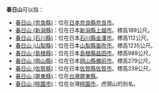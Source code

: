 '''春日山'''可以指：
*[[春日山_(奈良縣)|春日山 (奈良縣)]]：位在[[日本|日本]][[奈良縣|奈良縣]][[奈良市|奈良市]]。
*[[春日山_(新潟縣)|春日山 (新潟縣)]]：位在日本[[新潟縣|新潟縣]][[上越市|上越市]]。標高189公尺。
*[[春日山_(石川縣)|春日山 (石川縣)]]：位在日本[[石川縣|石川縣]][[金澤市|金澤市]]。標高112公尺。
*[[春日山_(山梨縣)|春日山 (山梨縣)]]：位在日本[[山梨縣|山梨縣]][[笛吹市|笛吹市]]。標高1235公尺。
*[[春日山_(島根縣)|春日山 (島根縣)]]：位在日本[[島根縣|島根縣]][[益田市|益田市]]。標高989公尺。
*[[春日山_(岡山縣)|春日山 (岡山縣)]]：位在日本[[岡山縣|岡山縣]][[備前市|備前市]]。標高279公尺。
*[[春日山_(佐賀縣)|春日山 (佐賀縣)]]：位在日本[[佐賀縣|佐賀縣]][[佐賀市|佐賀市]]。標高239公尺。
*[[春日山_(屏東縣)|春日山 (屏東縣)]]：位在[[台灣|台灣]][[屏東縣|屏東縣]]。
*[[虎頭山_(桃園市)|春日山 (桃園市)]]：位在台灣[[桃園市|桃園市]]，虎頭山的別名。
{{disambig|Cat=三字地名消歧义}}